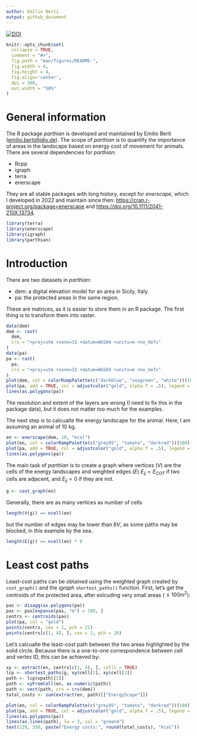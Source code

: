 ```yaml
---
author: Emilio Berti
output: github_document
---
```


[![DOI](https://zenodo.org/badge/DOI/10.5281/zenodo.10890031.svg)](https://doi.org/10.5281/zenodo.10890031)

```r
knitr::opts_chunk$set(
  collapse = TRUE,
  comment = "#>",
  fig.path = "man/figures/README-",
  fig.width = 4,
  fig.height = 4,
  fig.align='center',
  dpi = 300,
  out.width = "50%"
)
```

# General information

The R package _parthian_ is developed and maintained by Emilio Berti (<emilio.berti@idiv.de>).
The scope of _parthian_ is to quantify the importance of areas in the landscape based on energy cost of movement for animals.
There are several dependencies for _parthian_:

  - Rcpp
  - igraph
  - terra
  - enerscape
  
They are all stable packages with long history, except for _enerscape_, which I developed in 2022 and maintain since then: <https://cran.r-project.org/package=enerscape> and <https://doi.org/10.1111/2041-210X.13734>.

```r
library(terra)
library(enerscape)
library(igraph)
library(parthian)
```

# Introduction

There are two datasets in _parthian_:

  - dem: a digital elevation model for an area in Sicily, Italy.
  - pa: the protected areas in the same region.

These are matrices, as it is easier to store them in an R package.
The first thing is to transform them into raster.

```r
data(dem)
dem <- rast(
  dem,
  crs = "+proj=utm +zone=32 +datum=WGS84 +units=m +no_defs"
)
data(pa)
pa <- rast(
  pa,
  crs = "+proj=utm +zone=32 +datum=WGS84 +units=m +no_defs"
)
plot(dem, col = colorRampPalette(c("darkblue", "seagreen", "white"))(100))
plot(pa, add = TRUE, col = adjustcolor("gold", alpha.f = .5), legend = FALSE)
lines(as.polygons(pa))
```

The resolution and extent of the layers are wrong (I need to fix this in the package data), but it does not matter too much for the examples.

The next step is to calcualte the energy landscape for the animal.
Here, I am assuming an animal of 10 kg.

```r
en <- enerscape(dem, 10, "kcal")
plot(en, col = colorRampPalette(c("grey95", "tomato", "darkred"))(100))
plot(pa, add = TRUE, col = adjustcolor("gold", alpha.f = .5), legend = FALSE)
lines(as.polygons(pa))
```

The main task of _parthian_ is to create a graph where vertices (_V_) are the cells of the energy landscapes and weighted edges (_E_) $E_{ij} = E_{COT}$ if two cells are adjacent, and $E_{ij} = 0$ if they are not.

```r
g <- cost_graph(en)
```

Generally, there are as many vertices as number of cells

```r
length(V(g)) == ncell(en)
```

but the number of edges may be lower than $8V$, as some paths may be blocked, in this example by the sea.

```r
length(E(g)) == ncell(en) * 8
```

# Least cost paths
Least-cost paths can be obtained using the weighted graph created by `cost_graph()` and the _igraph_ `shortest_paths()` function.
First, let's get the centroids of the protected area, after exlcuding very small areas ($\leq 100 m^2$):

```r
pas <- disagg(as.polygons(pa))
pas <- pas[expanse(pas, "m") > 100, ]
centrs <- centroids(pas)
plot(pa, col = "gold")
points(centrs, cex = 1, pch = 21)
points(centrs[c(1, 4), ], cex = 1, pch = 20)
```
Let's calcualte the least-cost path between the two areas highlighted by the solid circle.
Because there is a one-to-one correspondence between cell and vertex ID, this can be achieved by:

```r
xy <- extract(en, centrs[c(1, 4), ], cells = TRUE)
lcp <- shortest_paths(g, xy$cell[1], xy$cell[2])
path <- lcp$vpath[[1]]
path <- xyFromCell(en, as.numeric(path))
path <- vect(path, crs = crs(dem))
total_costs <- sum(extract(en, path)[["EnergyScape"]])
```

```r
plot(en, col = colorRampPalette(c("grey95", "tomato", "darkred"))(100))
plot(pa, add = TRUE, col = adjustcolor("gold", alpha.f = .5), legend = FALSE)
lines(as.polygons(pa))
lines(as.lines(path), lw = 3, col = "green4")
text(220, 350, paste("Energy costs:", round(total_costs), "kcal"))
```